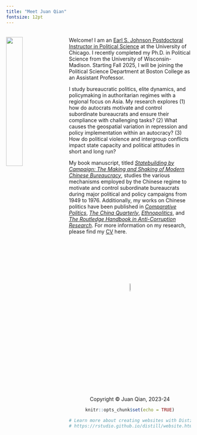 ```yaml
---
title: "Meet Juan Qian"
fontsize: 12pt
---
```

<br>
<img src="juan2.jpg" style="width:30%; margin-right: 20px" align="left">
Welcome! I am an [Earl S. Johnson Postdoctoral Instructor in Political Science](https://mapss.uchicago.edu/directory/juan-qian) at the University of Chicago. I recently completed my Ph.D. in Political Science from the University of Wisconsin-Madison. Starting Fall 2025, I will be joining the Political Science Department at Boston College as an Assistant Professor.

I study bureaucratic politics, elite dynamics, and policymaking in authoritarian regimes with a regional focus on Asia. My research explores (1) how do autocrats motivate and control subordinate bureaucrats and ensure their compliance with challenging tasks? (2) What causes the geospatial variation in repression and policy implementation within an autocracy? (3) How do political violence and intergroup conflicts impact state capacity and political attitudes in short and long run?

My book manuscript, titled *[Statebuilding by Campaign: The Making and Shaking of Modern Chinese Bureaucracy](dissertation.html)*, studies the various mechanisms employed by the Chinese regime to motivate and control subordinate bureaucrats during major political and policy campaigns from 1949 to 1976. Additionally, my works on Chinese politics have been published in *[Comparative Politics](https://doi.org/10.5129/001041524X17069685289697)*, *[The China Quarterly](https://doi.org/10.1017/S0305741023000644)*, *[Ethnopolitics](https://doi.org/10.1080/17449057.2021.2001954)*, and *[The Routledge Handbook in Anti-Corruption Research](https://juan-qian.github.io/Qian_Tang_Chapter.pdf)*. For more information on my research, please find my [CV](cv.pdf) here. 

<br>
<br>
<br>
<br>
<br>
<br>
<br>
<center> <img src="juan_logo.png" style="width:7.5%">
<br>
<center> Copyright © Juan Qian, 2023-24

```r
knitr::opts_chunk$set(echo = TRUE)

# Learn more about creating websites with Distill at:
# https://rstudio.github.io/distill/website.html

```

